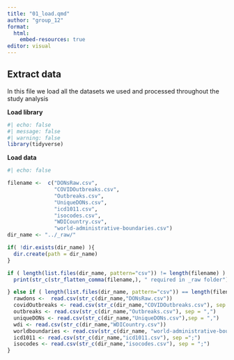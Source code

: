 ```yaml
---
title: "01_load.qmd"
author: "group_12"
format: 
  html:
    embed-resources: true
editor: visual
---
```


## Extract data

In this file we load all the datasets we used and processed throughout the study analysis

**Load library**

```r
#| echo: false
#| message: false
#| warning: false
library(tidyverse)

```

**Load data**

```r
#| echo: false

filename <-  c("DONsRaw.csv",
               "COVIDOutbreaks.csv",
               "Outbreaks.csv",
               "UniqueDONs.csv",
               "icd1011.csv",
               "isocodes.csv",
               "WDICountry.csv", 
               "world-administrative-boundaries.csv")
dir_name <- "../_raw/"

if( !dir.exists(dir_name) ){
  dir.create(path = dir_name)
}

if ( length(list.files(dir_name, pattern="csv")) != length(filename) ) {
  print(str_c(str_flatten_comma(filename,), " required in _raw folder"))

} else if ( length(list.files(dir_name, pattern="csv")) == length(filename)) { 
  rawdons <-  read.csv(str_c(dir_name,"DONsRaw.csv"))
  covidOutbreaks <- read.csv(str_c(dir_name,"COVIDOutbreaks.csv"), sep = ",")
  outbreaks <- read.csv(str_c(dir_name,"Outbreaks.csv"), sep = ",")
  uniqueDONs <- read.csv(str_c(dir_name,"UniqueDONs.csv"),sep = ",")
  wdi <- read.csv(str_c(dir_name,"WDICountry.csv"))
  worldboundaries <- read.csv(str_c(dir_name, "world-administrative-boundaries.csv"), sep = ";")
  icd1011 <- read.csv(str_c(dir_name,"icd1011.csv"), sep =";")
  isocodes <- read.csv(str_c(dir_name,"isocodes.csv"), sep = ";")
}
```

